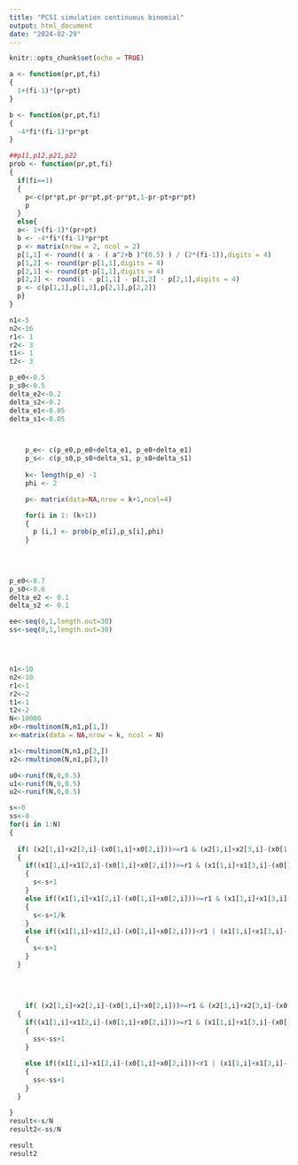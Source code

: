 ---
title: "PCS1 simulation continuous binomial"
output: html_document
date: "2024-02-29"
---

```{r setup, include=FALSE}
knitr::opts_chunk$set(echo = TRUE)
```

```{r}
a <- function(pr,pt,fi)
{
  1+(fi-1)*(pr+pt)
}

b <- function(pr,pt,fi) 
{
  -4*fi*(fi-1)*pr*pt
}

##p11,p12,p21,p22
prob <- function(pr,pt,fi)
{
  if(fi==1)
  {
    p<-c(pr*pt,pr-pr*pt,pt-pr*pt,1-pr-pt+pr*pt)
    p
  }
  else{
  a<- 1+(fi-1)*(pr+pt)
  b <- -4*fi*(fi-1)*pr*pt
  p <- matrix(nrow = 2, ncol = 2)
  p[1,1] <- round(( a - ( a^2+b )^(0.5) ) / (2*(fi-1)),digits = 4)
  p[1,2] <- round(pr-p[1,1],digits = 4)
  p[2,1] <- round(pt-p[1,1],digits = 4)
  p[2,2] <- round(1 - p[1,1] - p[1,2] - p[2,1],digits = 4)
  p <- c(p[1,1],p[1,2],p[2,1],p[2,2])
  p}
}
```

```{r}
n1<-5
n2<-16  
r1<- 1
r2<- 3
t1<- 1
t2<- 3

p_e0<-0.5
p_s0<-0.5
delta_e2<-0.2
delta_s2<-0.2
delta_e1<-0.05
delta_s1<-0.05



    p_e<- c(p_e0,p_e0+delta_e1, p_e0+delta_e1)
    p_s<- c(p_s0,p_s0+delta_s1, p_s0+delta_s1)
    
    k<- length(p_e) -1
    phi <- 2

    p<- matrix(data=NA,nrow = k+1,ncol=4)

    for(i in 1: (k+1))
    { 
      p [i,] <- prob(p_e[i],p_s[i],phi)
    }
    
    
    
```

```{r}
p_e0<-0.7
p_s0<-0.6
delta_e2 <- 0.1
delta_s2 <- 0.1

ee<-seq(0,1,length.out=30)
ss<-seq(0,1,length.out=30)




n1<-10
n2<-10
r1<-1
r2<-2
t1<-1
t2<-2
N<-10000
x0<-rmultinom(N,n1,p[1,])
x<-matrix(data = NA,nrow = k, ncol = N)

x1<-rmultinom(N,n1,p[2,])
x2<-rmultinom(N,n1,p[3,])

u0<-runif(N,0,0.5)
u1<-runif(N,0,0.5)
u2<-runif(N,0,0.5)

s<-0
ss<-0
for(i in 1:N)
{
  
  if( (x2[1,i]+x2[2,i]-(x0[1,i]+x0[2,i]))>=r1 & (x2[1,i]+x2[3,i]-(x0[1,i]+x0[3,i]))>=t1)
  {
    if((x1[1,i]+x1[2,i]-(x0[1,i]+x0[2,i]))>=r1 & (x1[1,i]+x1[3,i]-(x0[1,i]+x0[3,i]))>=t1 & (x2[1,i]+x2[2,i]-(x1[1,i]+x1[2,i]))> 0)
    {
      s<-s+1
    }
    else if((x1[1,i]+x1[2,i]-(x0[1,i]+x0[2,i]))>=r1 & (x1[1,i]+x1[3,i]-(x0[1,i]+x0[3,i]))>=t1 & (x2[1,i]+x2[2,i]-(x1[1,i]+x1[2,i]))==0)
    {
      s<-s+1/k
    }
    else if((x1[1,i]+x1[2,i]-(x0[1,i]+x0[2,i]))<r1 | (x1[1,i]+x1[3,i]-(x0[1,i]+x0[3,i]))<t1)
    {
      s<-s+1
    }
  }
  
  
  
  
    if( (x2[1,i]+x2[2,i]-(x0[1,i]+x0[2,i]))>=r1 & (x2[1,i]+x2[3,i]-(x0[1,i]+x0[3,i]))>=t1)
  {
    if((x1[1,i]+x1[2,i]-(x0[1,i]+x0[2,i]))>=r1 & (x1[1,i]+x1[3,i]-(x0[1,i]+x0[3,i]))>=t1 & (x2[1,i]+x2[2,i]+u2[i]-(x1[1,i]+x1[2,i]+u1[i]))> 0)
    {
      ss<-ss+1
    }
    
    else if((x1[1,i]+x1[2,i]-(x0[1,i]+x0[2,i]))<r1 | (x1[1,i]+x1[3,i]-(x0[1,i]+x0[3,i]))<t1)
    {
      ss<-ss+1
    }
  }

}
result<-s/N
result2<-ss/N    
 
result
result2
 

```

